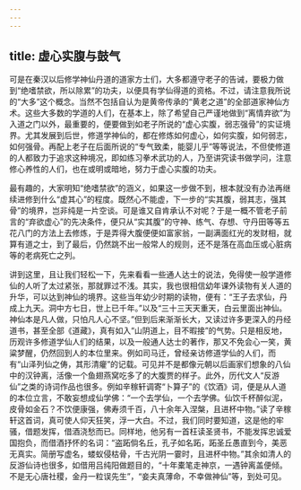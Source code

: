 ```yaml
---
---
---
```

title: 虚心实腹与鼓气
---




可是在秦汉以后修学神仙丹道的道家方士们，大多都遵守老子的告诫，要极力做到“绝嗜禁欲，所以除累”的功夫，以便具有学仙得道的资格。不过，请注意我所说的“大多”这个概念。当然不包括自认为是黄帝传承的“黄老之道”的全部道家神仙方术。这些大多数的学道的人们，在基本上，除了希望自己严谨地做到“离情弃欲”为入道之门以外，最重要的，便要做到如老子所说的“虚心实腹，弱志强骨”的实证境界。尤其发展到后世，修道学神仙的，都在修炼如何虚心，如何实腹，如何弱志，如何强骨。再配上老子在后面所说的“专气致柔，能婴儿乎”等等说法，不但使修道的人都致力于追求这种境况，即如练习拳术武功的人，乃至讲究读书做学问，注意修心养性的人们，也在或明或暗地，努力于虚心实腹的功夫。

最有趣的，大家明知“绝嗜禁欲”的涵义，如果这一步做不到，根本就没有办法再继续进修到什么“虚其心”的程度。既然心不能虚，下一步的“实其腹，弱其志，强其骨”的境界，岂非纯是一片空谈。可是谁又自肯承认不对呢？于是一概不管老子前言的“弃欲虚心”的先决条件，便只从“实其腹”的守神、练气、存想、守丹田等等五花八门的方法上去修炼，于是弄得大腹便便如富家翁，一副满面红光的发财相，就算有道之士，到了最后，仍然跳不出一般常人的规则，还不是落在高血压或心脏病等的老病死亡之列。

讲到这里，且让我们轻松一下，先来看看一些通人达士的说法，免得使一般学道修仙的人听了太过紧张，那就罪过不浅。其实，我也很相信幼年课外读物有关人道的升华，可以达到神仙的境界。这些当年幼少时期的读物，便有：“王子去求仙，丹成上九天。洞中方七日，世上已千年。”以及“三十三天天重天，白云里面出神仙。神仙本是凡人做，只怕凡人心不坚。”但到后来渐渐长大，又读过许多更深入的丹经道书，甚至全部《道藏》，真有如入“山阴道上，目不暇接”的气势。只是相反地，历观许多修道学仙人们的结果，以及一般通人达士的著作，那又不免会心一笑，黄粱梦醒，仍然回到人的本位里来。例如司马迁，曾经亲访修道学仙的人们，而有“山泽列仙之俦，其形清癯”的记载。可见并不是都像元朝以后画家们想象的八仙中的汉钟离，活像一个鱼翅燕窝吃多了的大腹贾的样子。此外，历代文人“反游仙”之类的诗词作品也很多。例如辛稼轩调寄“卜算子”的《饮酒》词，便是从人道的本位立言，不敢妄想成仙学佛：“一个去学仙，一个去学佛。仙饮千杯醉似泥，皮骨如金石？不饮便康强，佛寿须千百，八十余年入涅槃，且进杯中物。”读了辛稼轩这首词，真可使人仰天狂笑，浮一大白。不过，我们同时要知道，这是他的牢骚，借题发挥，借酒浇愁而已。同样地，他另有一首枉读圣贤书，不能发挥忠诚爱国抱负，而借酒抒怀的名词：“盗跖倘名丘，孔子如名跖，跖圣丘愚直到今，美恶无真实。简册写虚名，蝼蚁侵枯骨，千古光阴一霎时，且进杯中物。”其余如清人的反游仙诗也很多，如借用吕纯阳做题目的，“十年橐笔走神京，一遇钟离盖便倾。不是无心唐社稷，金丹一粒误先生”，“妾夫真薄命，不幸做神仙”等，到处可见。